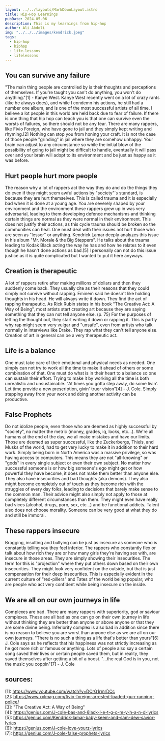 ```yaml
---
layout: ../../layouts/MarkDownLayout.astro
title: Hip-Hop Learnings
pubDate: 2024-05-06
description: This is my learnings from hip-hop
author: Ali Abdoli
img: "../../../images/kendrick.jpeg"
tags:
  - hip-hop
  - hiphop
  - life-lessons
  - lifelessons
---
```


## You can survive any failure

"The main thing people are controlled by is their thoughts and perceptions of themselves. If you're taught you can't do anything, you won't do anything."\[1] - Kanye West. Kanye West recently went on a lot of crazy rants (like he always does), and while I condemn his actions, he still had a number one album, and is one of the most successful artists of all time. I believe a lot people in this world are held back due to fear of failure. If there is one thing that hip hop can teach you is that one can survive even the worsts of failures, so there should not be any fear. There are many rappers, like Fivio Foreign, who have gone to jail and they simply kept writing and rhyming.\[2] Nothing can stop you from honing your craft. It is not the case of those people "grinding" in jail where they are somehow unhappy. Your brain can adjust to any circumstance so while the initial blow of the possibility of going to jail might be difficult to handle, eventually it will pass over and your brain will adopt to its environment and be just as happy as it was before.
## Hurt people hurt more people

The reason why a lot of rappers act the way they do and do the things they do even if they might seem awful actions by "society"'s standard, is because they are hurt themselves. This is called trauma and it is especially bad when it is done at a young age. You are severely shaped by your environment and the environment these rappers grew up in was very adversarial, leading to them developing defence mechanisms and thinking certain things are normal as they were normal in their environment. This does not justify their actions, as this cycle trauma should be broken so the communities can heal. One must deal with their issues not hurt those who are seen as "lesser" or anything. Kendrick Lamar deeply analyzes this issue in his album "Mr. Morale & the Big Steppers". He talks about the trauma leading to Kodak Black acting the way he has and how he relates to it even though he hasn't done actions as bad.\[5] I personally can not do this issue justice as it is quite complicated but I wanted to put it here anyways.
## Creation is therapeutic

A lot of rappers retire after making millions of dollars and then they suddenly come back. They usually cite as their reasons that they could simply not survive without rapping. Eminem said he doesn't like holding thoughts in his head. He will always write it down. They find the act of rapping therapeutic. As Rick Rubin states in his book "The Creative Act: A Way of Being", most artists start creating art because they are saying something that they can not tell anyone else. (p. 75) For the purposes of letting the thought out, they start writing it down or rapping it. This is partly why rap might seem very vulgar and "unsafe", even from artists who talk normally in interviews like Drake. They rap what they can't tell anyone else. Creation of art in general can be a very therapeutic act.
## Life is a balance

One must take care of their emotional and physical needs as needed. One simply can not try to work all the time to make it ahead of others or some combination of that. One must do what is in their heart to a balance so one can sustain their effort. Trying to make it by working all the time is both unrealistic and unsustainable. "At times you gotta step away, do some livin'. Let time provide a new prescription, givin' truer vision"\[4] - J. Cole. Simply stepping away from your work and doing another activity can be productive.
## False Prophets

Do not idolize people, even those who are deemed as highly successful by "society", no matter the metric (money, grades, iq, looks, etc...). We're all humans at the end of the day, we all make mistakes and have our limits. Those are deemed as super successful, like the Zuckerbergs, Thiels, and Musks of the world, had to get very lucky to make it in addition to their hard work. Simply being born in North America was a massive privilege, so was having access to computers. This means they are not "all-knowing" or "gods" in every single subject or even their own subject. No matter how successful someone is or how big someone's ego might get or how powerful they have become, it does not make them better than anyone else. They also have insecurities and bad thoughts (aka demons). They also might become completely out of touch as they become rich with the struggles of every day folks, leading to decisions that barely make sense to the common man. Their advice might also simply not apply to those at completely different circumstances than them. They might even have really bad vices (alcohol, drugs, porn, sex, etc...) and be functional addicts. Talent also does not choose morality. Someone can be very good at what they do and still be immoral.
## These rappers insecure

Bragging, insulting and bullying can be just as insecure as someone who is constantly telling you they feel inferior. The rappers who constantly flex or talk about how rich they are or how many girls they're having sex with, are insecure in those areas. They are simply showing their insecurities. The term for this is "projection" where they put others down based on their own insecurities. They might look very confident on the outside, but that is just compensation for their deep insecurities. This is especially evident in the current culture of "red-pillers" and Tates of the world being popular, who are people who act very confident while being insecure on the inside.
## We are all on our own journeys in life

Complexes are bad. There are many rappers with superiority, god or saviour complexes. These are all bad as one can go on their own journey in life without thinking they are better than anyone or above anyone or that they are some divine being. Inferiority complex is also bad in addition since there is no reason to believe you are worst than anyone else as we are all on our own journeys. "There is no such a thing as a life that's better than yours"\[6] J. Cole says as he reflects that his happiness was not strictly increasing as he got more rich or famous or anything. Lots of people also say a certain song saved their lives or certain people saved them, but in reality, they saved themselves after getting a bit of a boost. "...the real God is in you, not the music you coppin"\[7] - J. Cole

## sources:
\[1]: https://www.youtube.com/watch?v=DCrG1rmrDCc \
\[2]: https://www.xxlmag.com/fivio-foreign-arrested-loaded-gun-running-police/ \
\[3]: "The Creative Act: A Way of Being" \
\[4]: https://genius.com/J-cole-bas-and-6lack-l-e-t-g-o-m-y-h-a-n-d-lyrics \
\[5]: https://genius.com/Kendrick-lamar-baby-keem-and-sam-dew-savior-lyrics \
\[6]: https://genius.com/J-cole-love-yourz-lyrics \
\[7]: https://genius.com/J-cole-false-prophets-lyrics 
